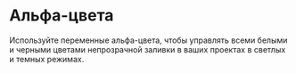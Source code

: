 

<Meta title='Foundations/Theme/Alpha' />

# Альфа-цвета

Используйте переменные альфа-цвета, чтобы управлять всеми белыми и черными цветами непрозрачной заливки в ваших проектах в светлых и темных режимах. 

<ThemeColorsTable section="alpha" />
